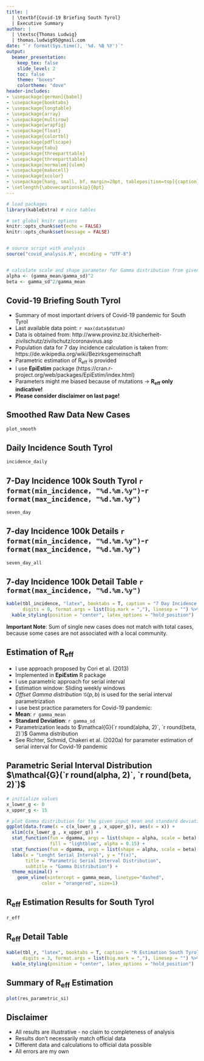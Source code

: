 ```yaml
---
title: |
  | \textbf{Covid-19 Briefing South Tyrol}
  | Executive Summary
author: | 
  | \textsc{Thomas Ludwig}
  | thomas.ludwig95@gmail.com
date: "`r format(Sys.time(), '%d. %B %Y')`"
output: 
  beamer_presentation:
    keep_tex: false
    slide_level: 2
    toc: false
    theme: "boxes"
    colortheme: "dove"
header-includes:
- \usepackage[german]{babel}
- \usepackage{booktabs}
- \usepackage{longtable}
- \usepackage{array}
- \usepackage{multirow}
- \usepackage{wrapfig}
- \usepackage{float}
- \usepackage{colortbl}
- \usepackage{pdflscape}
- \usepackage{tabu}
- \usepackage{threeparttable}
- \usepackage{threeparttablex}
- \usepackage[normalem]{ulem}
- \usepackage{makecell}
- \usepackage{xcolor}
- \usepackage[hang, small, bf, margin=20pt, tableposition=top]{caption}
- \setlength{\abovecaptionskip}{0pt}
---
```


```r

# load packages
library(kableExtra) # nice tables

# set global knitr options
knitr::opts_chunk$set(echo = FALSE)
knitr::opts_chunk$set(message = FALSE)


# source script with analysis
source("covid_analysis.R", encoding = "UTF-8")


# calculate scale and shape parameter for Gamma distribution from given mean and sd
alpha <- (gamma_mean/gamma_sd)^2
beta <- gamma_sd^2/gamma_mean

```

## Covid-19 Briefing South Tyrol

- Summary of most important drivers of Covid-19 pandemic for South Tyrol
- Last available data point: `r max(data$datum)`
- Data is obtained from: http://www.provinz.bz.it/sicherheit-zivilschutz/zivilschutz/coronavirus.asp
- Population data for 7 day incidence calculation is taken from: https://de.wikipedia.org/wiki/Bezirksgemeinschaft
- Parametric estimation of $\text{R}_\text{eff}$ is provided
- I use **EpiEstim** package (https://cran.r-project.org/web/packages/EpiEstim/index.html)
- Parameters might me biased because of mutations $\rightarrow$ **$\text{R}_\text{eff}$ only indicative!**
- **Please consider disclaimer on last page!**


## Smoothed Raw Data New Cases

```r

plot_smooth

```

## Daily Incidence South Tyrol

```r

incidence_daily

```


## 7-Day Incidence 100k South Tyrol `r format(min_incidence, "%d.%m.%y")`-`r format(max_incidence, "%d.%m.%y")`

```r

seven_day

```

## 7-day Incidence  100k Details `r format(min_incidence, "%d.%m.%y")`-`r format(max_incidence, "%d.%m.%y")`

```r

seven_day_all

```

## 7-day Incidence  100k Detail Table `r format(max_incidence, "%d.%m.%y")`

```r

kable(tbl_incidence, "latex", booktabs = T, caption = "7 Day Incidence South Tyrol",
      digits = 0, format.args = list(big.mark = ","), linesep = "") %>%
  kable_styling(position = "center", latex_options = "hold_position")

```

**Important Note**: Sum of single new cases does not match with total cases, because some cases are not 
associated with a local community.

## Estimation of $\text{R}_\text{eff}$

- I use approach proposed by Cori et al. (2013)
- Implemented in **EpiEstim** R package
- I use parametric approach for serial interval
- Estimation window: Sliding weekly windows
- *Offset Gamma distribution* $\mathcal{G}(p,\, b)$ is used for the serial interval parametrization
- I use best practice parameters for Covid-19 pandemic:
- **Mean**: `r gamma_mean`
- **Standard Deviation**: `r gamma_sd`
- Parametrization leads to $\mathcal{G}(`r round(alpha, 2)`, `r round(beta, 2)`)$ Gamma distribution
- See Richter, Schmid, Chakeri et al. (2020a) for parameter estimation of serial interval for Covid-19 pandemic

## Parametric Serial Interval Distribution $\mathcal{G}(`r round(alpha, 2)`, `r round(beta, 2)`)$

```r

# initialize values
x_lower_g <- 0
x_upper_g <- 15

# plot Gamma distribution for the given input mean and standard deviation parameters
ggplot(data.frame(x = c(x_lower_g , x_upper_g)), aes(x = x)) + 
  xlim(c(x_lower_g , x_upper_g)) + 
  stat_function(fun = dgamma, args = list(shape = alpha, scale = beta), geom = "area", 
                fill = "lightblue", alpha = 0.15) + 
  stat_function(fun = dgamma, args = list(shape = alpha, scale = beta), size = 1) + 
  labs(x = "Lenght Serial Interval", y = "f(x)", 
       title = "Parametric Serial Interval Distribution",
       subtitle = "Gamma Distribution") +
  theme_minimal() +
    geom_vline(xintercept = gamma_mean, linetype="dashed", 
             color = "orangered", size=1)

```

## $\text{R}_\text{eff}$ Estimation Results for South Tyrol

```r

r_eff

```


## $\text{R}_\text{eff}$ Detail Table

```r

kable(tbl_r, "latex", booktabs = T, caption = "R Estimation South Tyrol",
      digits = 3, format.args = list(big.mark = ","), linesep = "") %>%
  kable_styling(position = "center", latex_options = "hold_position")

```


## Summary of $\text{R}_\text{eff}$ Estimation

```r

plot(res_parametric_si)

```


## Disclaimer

- All results are illustrative - no claim to completeness of analysis
- Results don't necessarily match official data
- Different data and calculations to official data possible
- All errors are my own
